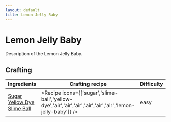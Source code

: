 ```yaml
---
layout: default
title: Lemon Jelly Baby
---
```



Lemon Jelly Baby
===================

Description of the Lemon Jelly Baby.

## Crafting

| Ingredients | Crafting recipe | Difficulty |
| ----------- | --------------- | ------------- |
| [Sugar](https://minecraft.wiki/w/Sugar)<br/>[Yellow Dye](https://minecraft.wiki/w/Yellow_Dye)<br/>[Slime Ball](https://minecraft.wiki/w/Slime_Ball) | <Recipe icons={['sugar','slime-ball','yellow-dye','air','air','air','air','air','air','lemon-jelly-baby']} /> | easy |


